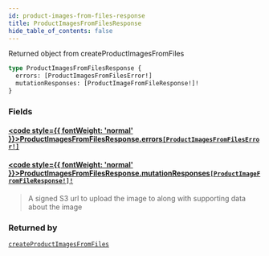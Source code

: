 ```yaml
---
id: product-images-from-files-response
title: ProductImagesFromFilesResponse
hide_table_of_contents: false
---
```








Returned object from createProductImagesFromFiles

```graphql
type ProductImagesFromFilesResponse {
  errors: [ProductImagesFromFilesError!]
  mutationResponses: [ProductImageFromFileResponse!]!
}
```


### Fields

#### [<code style={{ fontWeight: 'normal' }}>ProductImagesFromFilesResponse.<b>errors</b></code>](#)<Bullet />[`[ProductImagesFromFilesError!]`](/demand/api/graphql-admin/reference/objects/product-images-from-files-error) <Badge class="secondary" text="list"/> <Badge class="secondary" text="object"/>
> 
> 

#### [<code style={{ fontWeight: 'normal' }}>ProductImagesFromFilesResponse.<b>mutationResponses</b></code>](#)<Bullet />[`[ProductImageFromFileResponse!]!`](/demand/api/graphql-admin/reference/objects/product-image-from-file-response) <Badge class="secondary" text="non-null"/> <Badge class="secondary" text="object"/>
> A signed S3 url to upload the image to along with supporting data about the image
> 



### Returned by

[`createProductImagesFromFiles`](/demand/api/graphql-admin/reference/mutations/create-product-images-from-files)  <Badge class="secondary" text="mutation"/>




